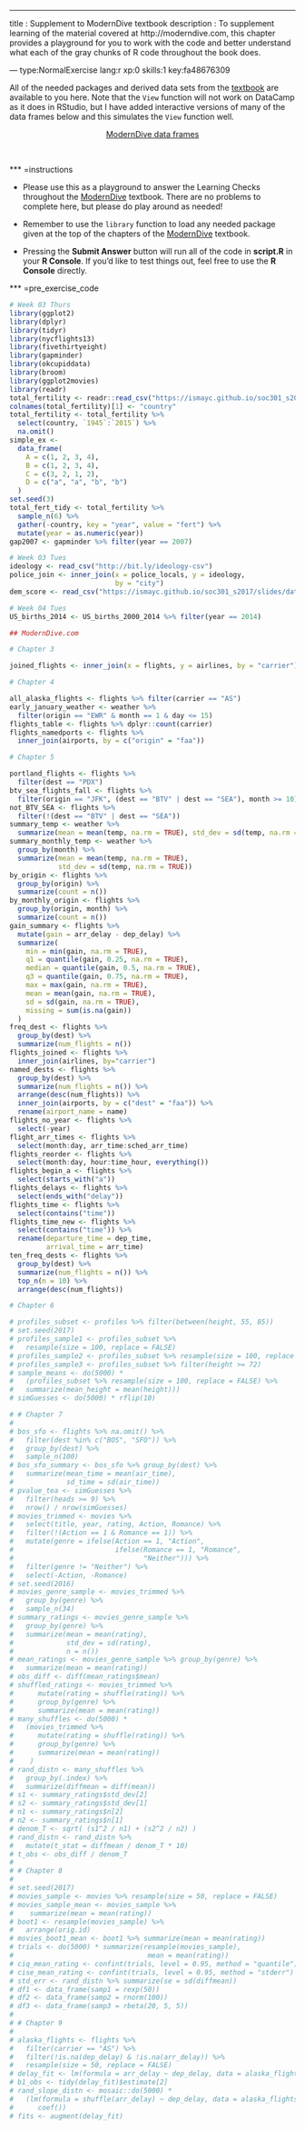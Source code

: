 ---
title       : Supplement to ModernDive textbook
description : To supplement learning of the material covered at http://moderndive.com, this chapter provides a playground for you to work with the code and better understand what each of the gray chunks of R code throughout the book does.

--- type:NormalExercise lang:r xp:0 skills:1 key:fa48676309

All of the needed packages and derived data sets from the [textbook](http://moderndive.com) are available to you here.  Note that the `View` function will not work on DataCamp as it does in RStudio, but I have added interactive versions of many of the data frames below and this simulates the `View` function well.

<center>
[ModernDive data frames](https://ismayc.github.io/Effective-Data-Storytelling-using-the-tidyverse/moderndive.html)
</center>

<br>

*** =instructions

- Please use this as a playground to answer the Learning Checks throughout the [ModernDive](http://moderndive.com) textbook.  There are no problems to complete here, but please do play around as needed!

- Remember to use the `library` function to load any needed package given at the top of the chapters of the [ModernDive](http://moderndive.com) textbook.

- Pressing the **Submit Answer** button will run all of the code in **script.R** in your **R Console**.  If you'd like to test things out, feel free to use the **R Console** directly.

*** =pre_exercise_code
```r
# Week 03 Thurs
library(ggplot2)
library(dplyr)
library(tidyr)
library(nycflights13)
library(fivethirtyeight)
library(gapminder)
library(okcupiddata)
library(broom)
library(ggplot2movies)
library(readr)
total_fertility <- readr::read_csv("https://ismayc.github.io/soc301_s2017/slides/data/total_fertility.csv") 
colnames(total_fertility)[1] <- "country"
total_fertility <- total_fertility %>% 
  select(country, `1945`:`2015`) %>% 
  na.omit()
simple_ex <-
  data_frame(
    A = c(1, 2, 3, 4),
    B = c(1, 2, 3, 4),
    C = c(3, 2, 1, 2),
    D = c("a", "a", "b", "b")
  )
set.seed(3)
total_fert_tidy <- total_fertility %>% 
  sample_n(6) %>% 
  gather(-country, key = "year", value = "fert") %>% 
  mutate(year = as.numeric(year)) 
gap2007 <- gapminder %>% filter(year == 2007)

# Week 03 Tues
ideology <- read_csv("http://bit.ly/ideology-csv")
police_join <- inner_join(x = police_locals, y = ideology, 
                          by = "city")
dem_score <- read_csv("https://ismayc.github.io/soc301_s2017/slides/data/dem_score.csv")

# Week 04 Tues
US_births_2014 <- US_births_2000_2014 %>% filter(year == 2014)

## ModernDive.com

# Chapter 3

joined_flights <- inner_join(x = flights, y = airlines, by = "carrier")

# Chapter 4

all_alaska_flights <- flights %>% filter(carrier == "AS")
early_january_weather <- weather %>% 
  filter(origin == "EWR" & month == 1 & day <= 15)
flights_table <- flights %>% dplyr::count(carrier)
flights_namedports <- flights %>% 
  inner_join(airports, by = c("origin" = "faa"))

# Chapter 5

portland_flights <- flights %>% 
  filter(dest == "PDX")
btv_sea_flights_fall <- flights %>% 
  filter(origin == "JFK", (dest == "BTV" | dest == "SEA"), month >= 10)
not_BTV_SEA <- flights %>% 
  filter(!(dest == "BTV" | dest == "SEA"))
summary_temp <- weather %>% 
  summarize(mean = mean(temp, na.rm = TRUE), std_dev = sd(temp, na.rm = TRUE))
summary_monthly_temp <- weather %>% 
  group_by(month) %>% 
  summarize(mean = mean(temp, na.rm = TRUE), 
            std_dev = sd(temp, na.rm = TRUE))
by_origin <- flights %>% 
  group_by(origin) %>% 
  summarize(count = n())
by_monthly_origin <- flights %>% 
  group_by(origin, month) %>% 
  summarize(count = n())
gain_summary <- flights %>% 
  mutate(gain = arr_delay - dep_delay) %>% 
  summarize(
    min = min(gain, na.rm = TRUE),
    q1 = quantile(gain, 0.25, na.rm = TRUE),
    median = quantile(gain, 0.5, na.rm = TRUE),
    q3 = quantile(gain, 0.75, na.rm = TRUE),
    max = max(gain, na.rm = TRUE),
    mean = mean(gain, na.rm = TRUE),
    sd = sd(gain, na.rm = TRUE),
    missing = sum(is.na(gain))
  )
freq_dest <- flights %>% 
  group_by(dest) %>% 
  summarize(num_flights = n())
flights_joined <- flights %>% 
  inner_join(airlines, by="carrier")
named_dests <- flights %>%
  group_by(dest) %>%
  summarize(num_flights = n()) %>%
  arrange(desc(num_flights)) %>%
  inner_join(airports, by = c("dest" = "faa")) %>%
  rename(airport_name = name)
flights_no_year <- flights %>% 
  select(-year)
flight_arr_times <- flights %>% 
  select(month:day, arr_time:sched_arr_time)
flights_reorder <- flights %>% 
  select(month:day, hour:time_hour, everything())
flights_begin_a <- flights %>% 
  select(starts_with("a"))
flights_delays <- flights %>% 
  select(ends_with("delay"))
flights_time <- flights %>% 
  select(contains("time"))
flights_time_new <- flights %>% 
  select(contains("time")) %>% 
  rename(departure_time = dep_time,
         arrival_time = arr_time)
ten_freq_dests <- flights %>%
  group_by(dest) %>%
  summarize(num_flights = n()) %>%
  top_n(n = 10) %>%
  arrange(desc(num_flights))

# Chapter 6

# profiles_subset <- profiles %>% filter(between(height, 55, 85))
# set.seed(2017)
# profiles_sample1 <- profiles_subset %>%
#   resample(size = 100, replace = FALSE)
# profiles_sample2 <- profiles_subset %>% resample(size = 100, replace = FALSE)
# profiles_sample3 <- profiles_subset %>% filter(height >= 72)
# sample_means <- do(5000) *
#   (profiles_subset %>% resample(size = 100, replace = FALSE) %>%
#   summarize(mean_height = mean(height)))
# simGuesses <- do(5000) * rflip(10)

# # Chapter 7
# 
# bos_sfo <- flights %>% na.omit() %>% 
#   filter(dest %in% c("BOS", "SFO")) %>% 
#   group_by(dest) %>% 
#   sample_n(100)
# bos_sfo_summary <- bos_sfo %>% group_by(dest) %>% 
#   summarize(mean_time = mean(air_time),
#             sd_time = sd(air_time))
# pvalue_tea <- simGuesses %>%
#   filter(heads >= 9) %>%
#   nrow() / nrow(simGuesses)
# movies_trimmed <- movies %>% 
#   select(title, year, rating, Action, Romance) %>% 
#   filter(!(Action == 1 & Romance == 1)) %>% 
#   mutate(genre = ifelse(Action == 1, "Action",
#                         ifelse(Romance == 1, "Romance",
#                                "Neither"))) %>%
#   filter(genre != "Neither") %>%
#   select(-Action, -Romance)
# set.seed(2016)
# movies_genre_sample <- movies_trimmed %>% 
#   group_by(genre) %>%
#   sample_n(34)
# summary_ratings <- movies_genre_sample %>% 
#   group_by(genre) %>%
#   summarize(mean = mean(rating),
#             std_dev = sd(rating),
#             n = n())
# mean_ratings <- movies_genre_sample %>% group_by(genre) %>%
#   summarize(mean = mean(rating))
# obs_diff <- diff(mean_ratings$mean)
# shuffled_ratings <- movies_trimmed %>%
#      mutate(rating = shuffle(rating)) %>% 
#      group_by(genre) %>%
#      summarize(mean = mean(rating))
# many_shuffles <- do(5000) * 
#   (movies_trimmed %>%
#      mutate(rating = shuffle(rating)) %>% 
#      group_by(genre) %>%
#      summarize(mean = mean(rating))
#    )
# rand_distn <- many_shuffles %>%
#   group_by(.index) %>%
#   summarize(diffmean = diff(mean))
# s1 <- summary_ratings$std_dev[2]
# s2 <- summary_ratings$std_dev[1]
# n1 <- summary_ratings$n[2]
# n2 <- summary_ratings$n[1]
# denom_T <- sqrt( (s1^2 / n1) + (s2^2 / n2) )
# rand_distn <- rand_distn %>% 
#   mutate(t_stat = diffmean / denom_T * 10)
# t_obs <- obs_diff / denom_T
# 
# # Chapter 8
# 
# set.seed(2017)
# movies_sample <- movies %>% resample(size = 50, replace = FALSE)
# movies_sample_mean <- movies_sample %>% 
#    summarize(mean = mean(rating))
# boot1 <- resample(movies_sample) %>%
#   arrange(orig.id)
# movies_boot1_mean <- boot1 %>% summarize(mean = mean(rating))
# trials <- do(5000) * summarize(resample(movies_sample), 
#                                 mean = mean(rating))
# ciq_mean_rating <- confint(trials, level = 0.95, method = "quantile")
# cise_mean_rating <- confint(trials, level = 0.95, method = "stderr")
# std_err <- rand_distn %>% summarize(se = sd(diffmean))
# df1 <- data_frame(samp1 = rexp(50))
# df2 <- data_frame(samp2 = rnorm(100))
# df3 <- data_frame(samp3 = rbeta(20, 5, 5))
# 
# # Chapter 9
# 
# alaska_flights <- flights %>% 
#   filter(carrier == "AS") %>% 
#   filter(!is.na(dep_delay) & !is.na(arr_delay)) %>% 
#   resample(size = 50, replace = FALSE)
# delay_fit <- lm(formula = arr_delay ~ dep_delay, data = alaska_flights)
# b1_obs <- tidy(delay_fit)$estimate[2]
# rand_slope_distn <- mosaic::do(5000) *
#   (lm(formula = shuffle(arr_delay) ~ dep_delay, data = alaska_flights) %>%
#      coef())
# fits <- augment(delay_fit)
```
